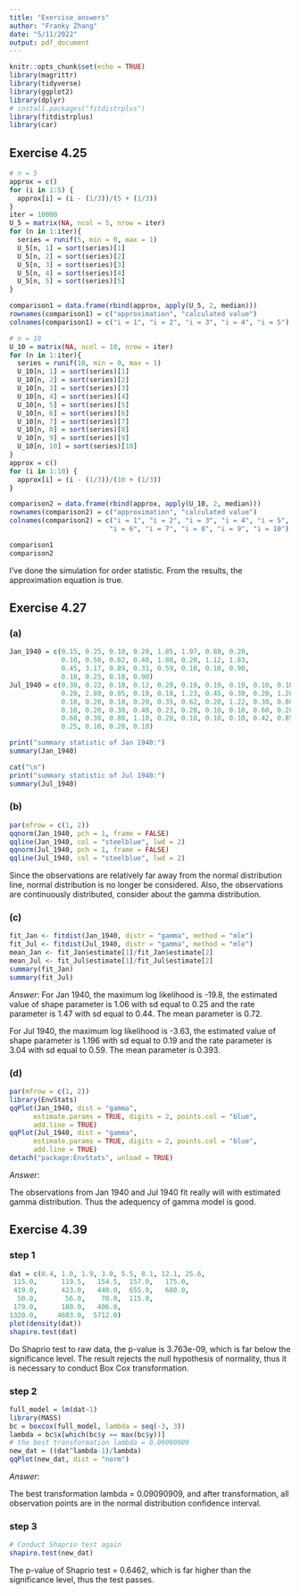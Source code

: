```yaml
---
title: "Exercise_answers"
author: "Franky Zhang"
date: "5/11/2022"
output: pdf_document
---
```


```r
knitr::opts_chunk$set(echo = TRUE)
library(magrittr)
library(tidyverse)
library(ggplot2)
library(dplyr)
# install.packages("fitdistrplus")
library(fitdistrplus)
library(car)
```

## Exercise 4.25

```r
# n = 5
approx = c()
for (i in 1:5) {
  approx[i] = (i - (1/3))/(5 + (1/3))
}
iter = 10000
U_5 = matrix(NA, ncol = 5, nrow = iter)
for (n in 1:iter){
  series = runif(5, min = 0, max = 1)
  U_5[n, 1] = sort(series)[1]
  U_5[n, 2] = sort(series)[2]
  U_5[n, 3] = sort(series)[3]
  U_5[n, 4] = sort(series)[4]
  U_5[n, 5] = sort(series)[5]
}

comparison1 = data.frame(rbind(approx, apply(U_5, 2, median)))
rownames(comparison1) = c("approximation", "calculated value")
colnames(comparison1) = c("i = 1", "i = 2", "i = 3", "i = 4", "i = 5")

# n = 10
U_10 = matrix(NA, ncol = 10, nrow = iter)
for (n in 1:iter){
  series = runif(10, min = 0, max = 1)
  U_10[n, 1] = sort(series)[1]
  U_10[n, 2] = sort(series)[2]
  U_10[n, 3] = sort(series)[3]
  U_10[n, 4] = sort(series)[4]
  U_10[n, 5] = sort(series)[5]
  U_10[n, 6] = sort(series)[6]
  U_10[n, 7] = sort(series)[7]
  U_10[n, 8] = sort(series)[8]
  U_10[n, 9] = sort(series)[9]
  U_10[n, 10] = sort(series)[10]
}
approx = c()
for (i in 1:10) {
  approx[i] = (i - (1/3))/(10 + (1/3))
}

comparison2 = data.frame(rbind(approx, apply(U_10, 2, median)))
rownames(comparison2) = c("approximation", "calculated value")
colnames(comparison2) = c("i = 1", "i = 2", "i = 3", "i = 4", "i = 5", 
                         "i = 6", "i = 7", "i = 8", "i = 9", "i = 10")
```

```r
comparison1
comparison2
```

I've done the simulation for order statistic. From the results, the approximation equation is true. 


## Exercise 4.27

### (a)

```r
Jan_1940 = c(0.15, 0.25, 0.10, 0.20, 1.85, 1.97, 0.80, 0.20,
             0.10, 0.50, 0.82, 0.40, 1.80, 0.20, 1.12, 1.83,
             0.45, 3.17, 0.89, 0.31, 0.59, 0.10, 0.10, 0.90,
             0.10, 0.25, 0.10, 0.90)
Jul_1940 = c(0.30, 0.22, 0.10, 0.12, 0.20, 0.10, 0.10, 0.10, 0.10, 0.10, 0.10, 0.17,
             0.20, 2.80, 0.85, 0.10, 0.10, 1.23, 0.45, 0.30, 0.20, 1.20, 0.10, 0.15,
             0.10, 0.20, 0.10, 0.20, 0.35, 0.62, 0.20, 1.22, 0.30, 0.80, 0.15, 1.53,
             0.10, 0.20, 0.30, 0.40, 0.23, 0.20, 0.10, 0.10, 0.60, 0.20, 0.50, 0.15,
             0.60, 0.30, 0.80, 1.10, 0.20, 0.10, 0.10, 0.10, 0.42, 0.85, 1.60, 0.10,
             0.25, 0.10, 0.20, 0.10)
```

```r
print("summary statistic of Jan 1940:")
summary(Jan_1940)

cat("\n")
print("summary statistic of Jul 1940:")
summary(Jul_1940)
```

### (b)

```r
par(mfrow = c(1, 2))
qqnorm(Jan_1940, pch = 1, frame = FALSE)
qqline(Jan_1940, col = "steelblue", lwd = 2)
qqnorm(Jul_1940, pch = 1, frame = FALSE)
qqline(Jul_1940, col = "steelblue", lwd = 2)
```
Since the observations are relatively far away from the normal distribution line, normal distribution is no longer be considered. Also, the observations are continuously distributed, consider about the gamma distribution. 

### (c)

```r
fit_Jan <- fitdist(Jan_1940, distr = "gamma", method = "mle")
fit_Jul <- fitdist(Jul_1940, distr = "gamma", method = "mle")
mean_Jan <- fit_Jan$estimate[1]/fit_Jan$estimate[2]
mean_Jul <- fit_Jul$estimate[1]/fit_Jul$estimate[2]
summary(fit_Jan)
summary(fit_Jul)
```

_Answer_:
For Jan 1940, the maximum log likelihood is -19.8, the estimated value of shape parameter is 1.06 with sd equal to 0.25 and the rate parameter is 1.47 with sd equal to 0.44. The mean parameter is 0.72. 

For Jul 1940, the maximum log likelihood is -3.63, the estimated value of shape parameter is 1.196 with sd equal to 0.19 and the rate parameter is 3.04 with sd equal to 0.59. The mean parameter is 0.393. 

### (d)

```r
par(mfrow = c(1, 2))
library(EnvStats)
qqPlot(Jan_1940, dist = "gamma", 
      estimate.params = TRUE, digits = 2, points.col = "blue", 
      add.line = TRUE)
qqPlot(Jul_1940, dist = "gamma", 
      estimate.params = TRUE, digits = 2, points.col = "blue", 
      add.line = TRUE)
detach("package:EnvStats", unload = TRUE)
```
_Answer_: 

The observations from Jan 1940 and Jul 1940 fit really will with estimated gamma distribution. Thus the adequency of gamma model is good. 

## Exercise 4.39

### step 1

```r
dat = c(0.4, 1.0, 1.9, 3.0, 5.5, 8.1, 12.1, 25.6,
 115.0,      119.5,   154.5,  157.0,   175.0,
 419.0,      423.0,   440.0,  655.0,   680.0,
  50.0,       56.0,    70.0,  115.0,
 179.0,      180.0,   406.0,
1320.0,     4603.0,  5712.0)
plot(density(dat))
shapiro.test(dat)
```

Do Shaprio test to raw data, the p-value is 3.763e-09, which is far below the significance level. The result rejects the null hypothesis of normality, thus it is necessary to conduct Box Cox transformation. 

### step 2

```r
full_model = lm(dat~1)
library(MASS)
bc = boxcox(full_model, lambda = seq(-3, 3))
lambda = bc$x[which(bc$y == max(bc$y))]
# the best transformation lambda = 0.09090909
new_dat = ((dat^lambda-1)/lambda)
qqPlot(new_dat, dist = "norm")
```

_Answer_:

The best transformation lambda = 0.09090909, and after transformation, all observation points are in the normal distribution confidence interval. 

### step 3

```r
# Conduct Shaprio test again
shapiro.test(new_dat)
```

The p-value of Shaprio test = 0.6462, which is far higher than the significance level, thus the test passes. 




